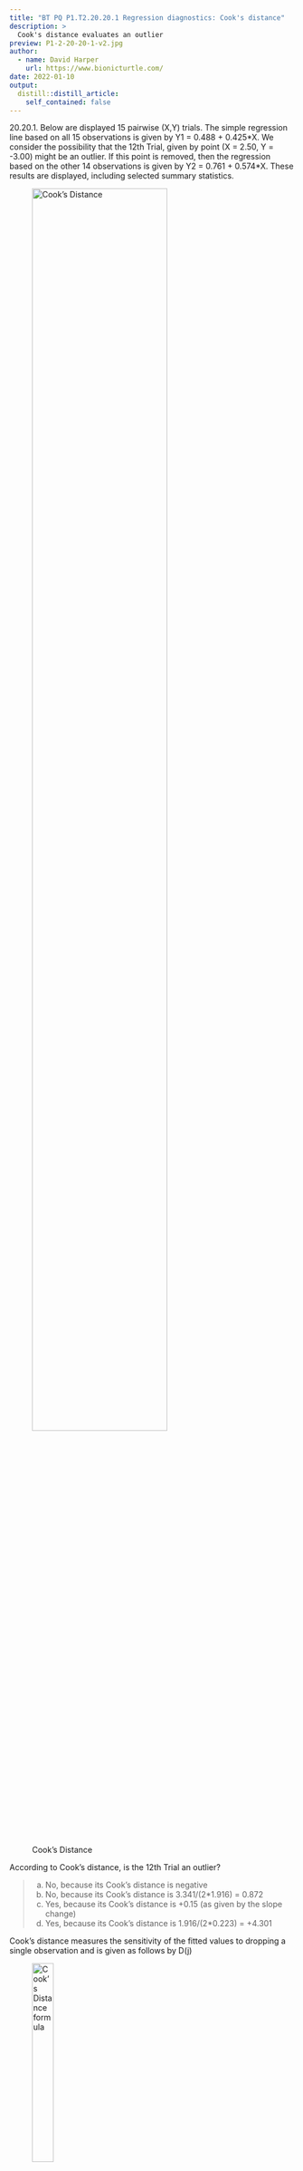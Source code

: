 ```yaml
---
title: "BT PQ P1.T2.20.20.1 Regression diagnostics: Cook's distance"
description: >
  Cook's distance evaluates an outlier
preview: P1-2-20-20-1-v2.jpg
author:
  - name: David Harper
    url: https://www.bionicturtle.com/
date: 2022-01-10
output:
  distill::distill_article:
    self_contained: false
---
```


20.20.1. Below are displayed 15 pairwise (X,Y) trials. The simple regression line based on all 15 observations is given by Y1 = 0.488 + 0.425\*X. We consider the possibility that the 12th Trial, given by point (X = 2.50, Y = -3.00) might be an outlier. If this point is removed, then the regression based on the other 14 observations is given by Y2 = 0.761 + 0.574\*X. These results are displayed, including selected summary statistics.

![Cook's Distance](P1-2-20-20-1-v2.jpg){width=75%}

According to Cook's distance, is the 12th Trial an outlier?

> a. No, because its Cook's distance is negative
b. No, because its Cook's distance is 3.341/(2*1.916) = 0.872
c. Yes, because its Cook's distance is +0.15 (as given by the slope change)
d. Yes, because its Cook's distance is 1.916/(2*0.223) = +4.301

Cook's distance measures the sensitivity of the fitted values to dropping a single observation and is given as follows by D(j)

![Cook's Distance formula](bt-20-20-1A-cooks-distance.jpg){width=30%}

In this case, the numerator is displayed on the given table (i.e., 3.341), and also displayed is the estimate of the error variance, s^2 = 1.916. As this is univariate regression, k = 2 coefficients. The Cook's distance is therefore given by 3.341/(1.916*2) = 0.872. Because this is less than 1.0, we do not view the 12th trial as an outlier.
